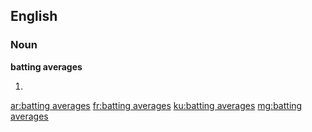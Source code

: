 ==English==

===Noun===
'''batting averages'''

# {{plural of|batting average}}

[[ar:batting averages]]
[[fr:batting averages]]
[[ku:batting averages]]
[[mg:batting averages]]